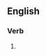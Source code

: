 ==English==

===Verb===
{{head|en|present participle}}

# {{present participle of|unbuckle|lang=en|nocat=1}}